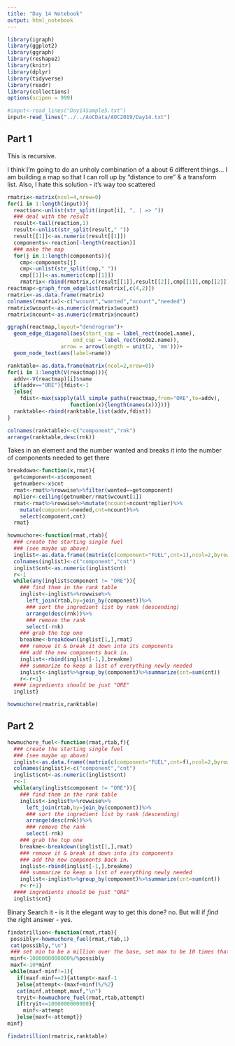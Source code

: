 ```yaml
---
title: "Day 14 Notebook"
output: html_notebook
---
```


```r
library(igraph)
library(ggplot2)
library(ggraph)
library(reshape2)
library(knitr)
library(dplyr)
library(tidyverse)
library(readr)
library(collections)
options(scipen = 999)
```

```r
#input<-read_lines("Day14Sample5.txt")
input<-read_lines("../../AoCData/AOC2019/Day14.txt")
```

## Part 1
This is recursive.

I think I'm going to do an unholy combination of a about 6 different things... I am building a map so that I can roll up by "distance to ore" & a transform list.  Also, I hate this solution - it's way too scattered
```r

rmatrix<-matrix(ncol=4,nrow=0)
for(i in 1:length(input)){
  reaction<-unlist(str_split(input[i], ", | => "))
  ### deal with the result
  result<-tail(reaction,1)
  result<-unlist(str_split(result," "))
  result[[1]]<-as.numeric(result[[1]])
  components<-reaction[-length(reaction)]
  ### make the map
  for(j in 1:length(components)){
    cmp<-components[j]
    cmp<-unlist(str_split(cmp," "))
    cmp[[1]]<-as.numeric(cmp[[1]])
    rmatrix<-rbind(rmatrix,c(result[[1]],result[[2]],cmp[[1]],cmp[[2]]))}}
reactmap<-graph_from_edgelist(rmatrix[,c(4,2)])
rmatrix<-as.data.frame(rmatrix)
colnames(rmatrix)<-c("wcount","wanted","ncount","needed")
rmatrix$wcount<-as.numeric(rmatrix$wcount)
rmatrix$ncount<-as.numeric(rmatrix$ncount)

```



```r
ggraph(reactmap,layout="dendrogram")+
  geom_edge_diagonal(aes(start_cap = label_rect(node1.name),
                     end_cap = label_rect(node2.name)), 
                 arrow = arrow(length = unit(2, 'mm')))+
  geom_node_text(aes(label=name))
```





```r
ranktable<-as.data.frame(matrix(ncol=2,nrow=0))
for(i in 1:length(V(reactmap))){
  addv<-V(reactmap)[i]$name
  if(addv=="ORE"){fdist<-1
  }else{
    fdist<-max(sapply(all_simple_paths(reactmap,from="ORE",to=addv),
                    function(x){length(names(x))}))}
  ranktable<-rbind(ranktable,list(addv,fdist))
}

colnames(ranktable)<-c("component","rnk")
arrange(ranktable,desc(rnk))
```



Takes in an element and the number wanted and breaks it into the number of components needed to get there
```r
breakdown<-function(x,rmat){
  getcomponent<-x$component
  getnumber<-x$cnt
  rmat<-rmat%>%rowwise%>%filter(wanted==getcomponent)
  mplier<-ceiling(getnumber/rmat$wcount[1])
  rmat<-rmat%>%rowwise%>%mutate(ncount=ncount*mplier)%>%
    mutate(component=needed,cnt=ncount)%>%
    select(component,cnt)
  rmat}
```



```r
howmuchore<-function(rmat,rtab){
  ### create the starting single fuel
  ### (see maybe up above)
  inglist<-as.data.frame((matrix(c(component="FUEL",cnt=1),ncol=2,byrow=T)))
  colnames(inglist)<-c("component","cnt")
  inglist$cnt<-as.numeric(inglist$cnt)
  r<-1
  while(any(inglist$component != "ORE")){
    ### find them in the rank table
    inglist<-inglist%>%rowwise%>%
      left_join(rtab,by=join_by(component))%>%
      ### sort the ingredient list by rank (descending)
      arrange(desc(rnk))%>%
      ### remove the rank
      select(-rnk)
    ### grab the top one
    breakme<-breakdown(inglist[1,],rmat)
    ### remove it & break it down into its components
    ### add the new components back in.
    inglist<-rbind(inglist[-1,],breakme)
    ### summarize to keep a list of everything newly needed
    inglist<-inglist%>%group_by(component)%>%summarize(cnt=sum(cnt))
    r<-r+1}
  #### ingredients should be just "ORE"  
  inglist}
```

```r
howmuchore(rmatrix,ranktable)
```
## Part 2


```r
howmuchore_fuel<-function(rmat,rtab,f){
  ### create the starting single fuel
  ### (see maybe up above)
  inglist<-as.data.frame((matrix(c(component="FUEL",cnt=f),ncol=2,byrow=T)))
  colnames(inglist)<-c("component","cnt")
  inglist$cnt<-as.numeric(inglist$cnt)
  r<-1
  while(any(inglist$component != "ORE")){
    ### find them in the rank table
    inglist<-inglist%>%rowwise%>%
      left_join(rtab,by=join_by(component))%>%
      ### sort the ingredient list by rank (descending)
      arrange(desc(rnk))%>%
      ### remove the rank
      select(-rnk)
    ### grab the top one
    breakme<-breakdown(inglist[1,],rmat)
    ### remove it & break it down into its components
    ### add the new components back in.
    inglist<-rbind(inglist[-1,],breakme)
    ### summarize to keep a list of everything newly needed
    inglist<-inglist%>%group_by(component)%>%summarize(cnt=sum(cnt))
    r<-r+1}
  #### ingredients should be just "ORE"  
  inglist$cnt}
```


Binary Search it - 
is it the elegant way to get this done? no.  But will if *find* the right answer - yes.


```r
findatrillion<-function(rmat,rtab){
 possibly<-howmuchore_fuel(rmat,rtab,1)
 cat(possibly,"\n")
 ### set min to be a million over the base, set max to be 10 times that much
 minf<-1000000000000%/%possibly
 maxf<-10*minf
 while(maxf-minf!=1){
   if(maxf-minf==2){attempt<-maxf-1
   }else{attempt<-(maxf+minf)%/%2}
   cat(minf,attempt,maxf,"\n")
   tryit<-howmuchore_fuel(rmat,rtab,attempt)
   if(tryit<=1000000000000){
     minf<-attempt
   }else{maxf<-attempt}}
minf}
```

```r
findatrillion(rmatrix,ranktable)
```

